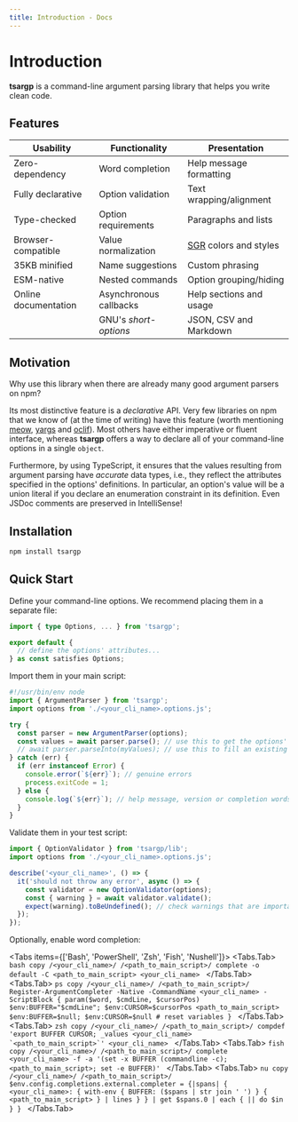 ```yaml
---
title: Introduction - Docs
---
```



# Introduction

**tsargp** is a command-line argument parsing library that helps you write clean code.

## Features

| Usability            | Functionality          | Presentation            |
| -------------------- | ---------------------- | ----------------------- |
| Zero-dependency      | Word completion        | Help message formatting |
| Fully declarative    | Option validation      | Text wrapping/alignment |
| Type-checked         | Option requirements    | Paragraphs and lists    |
| Browser-compatible   | Value normalization    | [SGR] colors and styles |
| 35KB minified        | Name suggestions       | Custom phrasing         |
| ESM-native           | Nested commands        | Option grouping/hiding  |
| Online documentation | Asynchronous callbacks | Help sections and usage |
|                      | GNU's _short-options_  | JSON, CSV and Markdown  |

## Motivation

Why use this library when there are already many good argument parsers on npm?

Its most distinctive feature is a _declarative_ API. Very few libraries on npm that we know of (at
the time of writing) have this feature (worth mentioning [meow], [yargs] and [oclif]). Most others
have either imperative or fluent interface, whereas **tsargp** offers a way to declare all of your
command-line options in a single `object`.

Furthermore, by using TypeScript, it ensures that the values resulting from argument parsing have
_accurate_ data types, i.e., they reflect the attributes specified in the options' definitions. In
particular, an option's value will be a union literal if you declare an enumeration constraint in
its definition. Even JSDoc comments are preserved in IntelliSense!

## Installation

```sh copy
npm install tsargp
```

## Quick Start

Define your command-line options. We recommend placing them in a separate file:

```ts copy filename="<your_cli_name>.options.ts" /<your_cli_name>/
import { type Options, ... } from 'tsargp';

export default {
  // define the options' attributes...
} as const satisfies Options;
```

Import them in your main script:

```ts copy filename="<your_cli_name>.ts" {8-9} /<your_cli_name>/
#!/usr/bin/env node
import { ArgumentParser } from 'tsargp';
import options from './<your_cli_name>.options.js';

try {
  const parser = new ArgumentParser(options);
  const values = await parser.parse(); // use this to get the options' values
  // await parser.parseInto(myValues); // use this to fill an existing object or class instance
} catch (err) {
  if (err instanceof Error) {
    console.error(`${err}`); // genuine errors
    process.exitCode = 1;
  } else {
    console.log(`${err}`); // help message, version or completion words
  }
}
```

Validate them in your test script:

```ts copy filename="<your_cli_name>.spec.ts" /<your_cli_name>/
import { OptionValidator } from 'tsargp/lib';
import options from './<your_cli_name>.options.js';

describe('<your_cli_name>', () => {
  it('should not throw any error', async () => {
    const validator = new OptionValidator(options);
    const { warning } = await validator.validate();
    expect(warning).toBeUndefined(); // check warnings that are important to your application
  });
});
```

Optionally, enable word completion:

<Tabs items={['Bash', 'PowerShell', 'Zsh', 'Fish', 'Nushell']}>
  <Tabs.Tab>
    ```bash copy /<your_cli_name>/ /<path_to_main_script>/
    complete -o default -C <path_to_main_script> <your_cli_name>
    ```
  </Tabs.Tab>
  <Tabs.Tab>
    ```ps copy /<your_cli_name>/ /<path_to_main_script>/
    Register-ArgumentCompleter -Native -CommandName <your_cli_name> -ScriptBlock {
      param($word, $cmdLine, $cursorPos)
        $env:BUFFER="$cmdLine"; $env:CURSOR=$cursorPos
        <path_to_main_script>
        $env:BUFFER=$null; $env:CURSOR=$null # reset variables
    }
    ```
  </Tabs.Tab>
  <Tabs.Tab>
    ```zsh copy /<your_cli_name>/ /<path_to_main_script>/
    compdef 'export BUFFER CURSOR; _values <your_cli_name> `<path_to_main_script>`' <your_cli_name>
    ```
  </Tabs.Tab>
  <Tabs.Tab>
    ```fish copy /<your_cli_name>/ /<path_to_main_script>/
    complete <your_cli_name> -f -a '(set -x BUFFER (commandline -c); <path_to_main_script>; set -e BUFFER)'
    ```
  </Tabs.Tab>
  <Tabs.Tab>
    ```nu copy /<your_cli_name>/ /<path_to_main_script>/
    $env.config.completions.external.completer = {|spans|
      {
        <your_cli_name>: {
          with-env { BUFFER: ($spans | str join ' ') } { <path_to_main_script> } | lines
        }
      } | get $spans.0 | each { || do $in }
    }
    ```
  </Tabs.Tab>
</Tabs>

[SGR]: https://www.wikiwand.com/en/ANSI_escape_code#SGR_(Select_Graphic_Rendition)_parameters
[meow]: https://www.npmjs.com/package/meow
[yargs]: https://yargs.js.org/
[oclif]: https://oclif.io/
